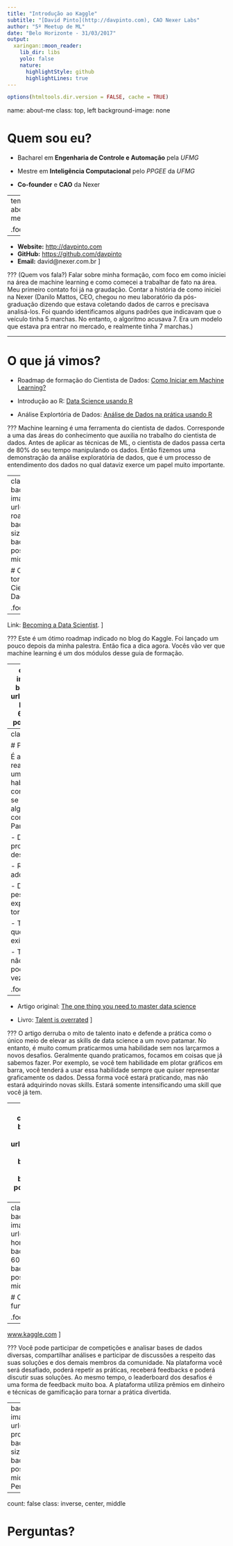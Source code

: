 ```yaml
---
title: "Introdução ao Kaggle"
subtitle: "[David Pinto](http://davpinto.com), CAO Nexer Labs"
author: "5º Meetup de ML"
date: "Belo Horizonte - 31/03/2017"
output:
  xaringan::moon_reader:
    lib_dir: libs
    yolo: false
    nature:
      highlightStyle: github
      highlightLines: true
---
```


```r
options(htmltools.dir.version = FALSE, cache = TRUE)
```

name: about-me
class: top, left
background-image: none

# Quem sou eu?

- Bacharel em **Engenharia de Controle e Automação** pela *UFMG*

- Mestre em **Inteligência Computacional** pelo *PPGEE* da *UFMG*

- **Co-founder** e **CAO** da Nexer

---
template: about-me

.footnote[
------

- **Website:** [http://davpinto.com](http://davpinto.com)
- **GitHub:** [https://github.com/davpinto](https://github.com/davpinto)
- **Email:** david@nexer.com.br
]

???
(Quem vos fala?) Falar sobre minha formação, com foco em como iniciei na área de machine learning e como comecei a trabalhar de fato na área. Meu primeiro contato foi já na graudação. Contar a história de como iniciei na Nexer (Danilo Mattos, CEO, chegou no meu laboratório da pós-graduação dizendo que estava coletando dados de carros e precisava analisá-los. Foi quando identificamos alguns padrões que indicavam que o veículo tinha 5 marchas. No entanto, o algoritmo acusava 7. Era um modelo que estava pra entrar no mercado, e realmente tinha 7 marchas.)

---

# O que já vimos?

- Roadmap de formação do Cientista de Dados: [Como Iniciar em Machine Learning?](http://davpinto.com/ml-presentation)

- Introdução ao R: [Data Science usando R](https://github.com/davpinto/mmlbh-eda)

- Análise Explortória de Dados: [Análise de Dados na prática usando R](https://davpinto.github.io/mmlbh-eda)

???
Machine learning é uma ferramenta do cientista de dados. Corresponde a uma das áreas do conhecimento que auxilia no trabalho do cientista de dados. Antes de aplicar as técnicas de ML, o cientista de dados passa certa de 80% do seu tempo manipulando os dados. Então fizemos uma demonstração da análise exploratória de dados, que é um processo de entendimento dos dados no qual dataviz exerce um papel muito importante.

---
class: top, left
background-image: url(./img/cisco-roadmap.png)
background-size: 70%
background-position: center middle

# Como se tornar um Cientista de Dados?

.footnote[
------

Link: [Becoming a Data Scientist](http://blog.kaggle.com/2017/03/02/becoming-a-data-scientist-profiling-ciscos-data-science-certification-program/).
]

???
Este é um ótimo roadmap indicado no blog do Kaggle. Foi lançado um pouco depois da minha palestra. Então fica a dica agora. Vocês vão ver que machine learning é um dos módulos desse guia de formação.

---
count: false
class: inverse, center, top
background-image: url(./img/practice.png)
background-size: 60%
background-position: bottom right

# The one thing you need to
# Master Data Science:

---
class: top, left

# Prática Deliberada

É a prática que realmente te coloca em um novo nível de habilidade. Isso se consegue quando você se esforça para fazer algo que ainda não consegue fazer bem. Para isso você precisa: 

- De um sistema projetado para te desafiar

- Repetir a prática até adquirir um skill natural

- De feedbacks de pessoas mais experientes para se tornar mais efetivo

- Ter consciência de que não é fácil, pois exige muito esforço

- Ter consciência de não é divertido, pois pode ser frustrante às vezes

.footnote[
------

- Artigo original: [The one thing you need to master data science](http://sharpsightlabs.com/blog/one-thing-master-data-science/)

- Livro: [Talent is overrated](https://www.amazon.com.br/Talent-Overrated-Separates-World-Class-Performers/dp/1591842948)
]

???
O artigo derruba o mito de talento inato e defende a prática como o único meio de elevar as skills de data science a um novo patamar. No entanto, é muito comum praticarmos uma habilidade sem nos larçarmos a novos desafios. Geralmente quando praticamos, focamos em coisas que já sabemos fazer. Por exemplo, se você tem habilidade em plotar gráficos em barra, você tenderá a usar essa habilidade sempre que quiser representar graficamente os dados. Dessa forma você estará praticando, mas não estará adquirindo novas skills. Estará somente intensificando uma skill que você já tem. 

---
count: false
class: inverse
background-image: url(./img/kaggle-logo.png)
background-size: 50%
background-position: center middle

---
class: top, left
background-image: url(./img/kaggle-home.png)
background-size: 60%
background-position: center middle

# O que é e como funciona?

.footnote[
------

[www.kaggle.com](https://www.kaggle.com)
]

???
Você pode participar de competições e analisar bases de dados diversas, compartilhar análises e participar de discussões a respeito das suas soluções e dos demais membros da comunidade. Na plataforma você será desafiado, poderá repetir as práticas, receberá feedbacks e poderá discutir suas soluções. Ao mesmo tempo, o leaderboard dos desafios é uma forma de feedback muito boa. A plataforma utiliza prêmios em dinheiro e técnicas de gamificação para tornar a prática divertida.

---
background-image: url(./img/kaggle-profile.png)
background-size: 60%
background-position: center middle
# Meu Perfil

---
count: false
class: inverse, center, middle

# Perguntas?
